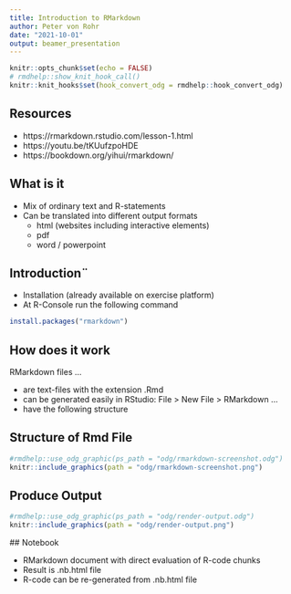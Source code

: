 ```yaml
---
title: Introduction to RMarkdown
author: Peter von Rohr
date: "2021-10-01"
output: beamer_presentation
---
```


```r
knitr::opts_chunk$set(echo = FALSE)
# rmdhelp::show_knit_hook_call()
knitr::knit_hooks$set(hook_convert_odg = rmdhelp::hook_convert_odg)
```

## Resources

- https://rmarkdown.rstudio.com/lesson-1.html
- https://youtu.be/tKUufzpoHDE
- https://bookdown.org/yihui/rmarkdown/


## What is it

- Mix of ordinary text and R-statements
- Can be translated into different output formats
    + html (websites including interactive elements)
    + pdf
    + word / powerpoint


## Introduction¨

- Installation (already available on exercise platform)
- At R-Console run the following command

```r
install.packages("rmarkdown")
```


## How does it work

RMarkdown files ... 

- are text-files with the extension .Rmd
- can be generated easily in RStudio: File > New File > RMarkdown ...
- have the following structure


## Structure of Rmd File

```r
#rmdhelp::use_odg_graphic(ps_path = "odg/rmarkdown-screenshot.odg")
knitr::include_graphics(path = "odg/rmarkdown-screenshot.png")
```
 

## Produce Output

```r
#rmdhelp::use_odg_graphic(ps_path = "odg/render-output.odg")
knitr::include_graphics(path = "odg/render-output.png")
```
 
 
 ## Notebook
 
 - RMarkdown document with direct evaluation of R-code chunks
 - Result is .nb.html file
 - R-code can be re-generated from .nb.html file
 
 
